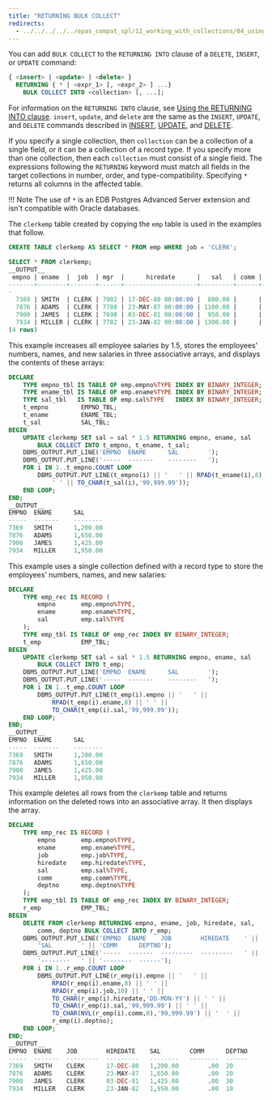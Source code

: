 ```yaml
---
title: "RETURNING BULK COLLECT"
redirects:
  - ../../../../../epas_compat_spl/12_working_with_collections/04_using_the_bulk_collect_clause/04_returning_bulk_collect #generated for docs/epas/reorg-role-use-case-mode
---
```


<div id="returning_bulk_collect" class="registered_link"></div>

You can add `BULK COLLECT` to the `RETURNING INTO` clause of a `DELETE`, `INSERT`, or `UPDATE` command:

```sql
{ <insert> | <update> | <delete> }
  RETURNING { * | <expr_1> [, <expr_2> ] ...}
    BULK COLLECT INTO <collection> [, ...];
```

For information on the `RETURNING INTO` clause, see [Using the RETURNING INTO clause](/epas/latest/reference/application_programmer_reference/stored_procedural_language_reference/04_basic_statements/05_using_the_returning_into_clause/#using_the_returning_into_clause). `insert`, `update`, and `delete` are the same as the `INSERT`, `UPDATE`, and `DELETE` commands described in [INSERT](/epas/latest/reference/application_programmer_reference/stored_procedural_language_reference/04_basic_statements/03_insert/#insert), [UPDATE](/epas/latest/reference/application_programmer_reference/stored_procedural_language_reference/04_basic_statements/), and [DELETE](/epas/latest/reference/application_programmer_reference/stored_procedural_language_reference/04_basic_statements/). 

If you specify a single collection, then `collection` can be a collection of a single field, or it can be a collection of a record type. If you specify more than one collection, then each `collection` must consist of a single field. The expressions following the `RETURNING` keyword must match all fields in the target collections in number, order, and type-compatibility. Specifying `*` returns all columns in the affected table. 

!!! Note 
    The use of `*` is an EDB Postgres Advanced Server extension and isn't compatible with Oracle databases.

The `clerkemp` table created by copying the `emp` table is used in the examples that follow.

```sql
CREATE TABLE clerkemp AS SELECT * FROM emp WHERE job = 'CLERK';

SELECT * FROM clerkemp;
__OUTPUT__
 empno | ename  |  job  | mgr  |      hiredate      |   sal   | comm | deptno
-------+--------+-------+------+--------------------+---------+------+-------
-
  7369 | SMITH  | CLERK | 7902 | 17-DEC-80 00:00:00 |  800.00 |      |    20
  7876 | ADAMS  | CLERK | 7788 | 23-MAY-87 00:00:00 | 1100.00 |      |    20
  7900 | JAMES  | CLERK | 7698 | 03-DEC-81 00:00:00 |  950.00 |      |    30
  7934 | MILLER | CLERK | 7782 | 23-JAN-82 00:00:00 | 1300.00 |      |    10
(4 rows)
```

This example increases all employee salaries by 1.5, stores the employees’ numbers, names, and new salaries in three associative arrays, and displays the contents of these arrays:

```sql
DECLARE
    TYPE empno_tbl IS TABLE OF emp.empno%TYPE INDEX BY BINARY_INTEGER;
    TYPE ename_tbl IS TABLE OF emp.ename%TYPE INDEX BY BINARY_INTEGER;
    TYPE sal_tbl   IS TABLE OF emp.sal%TYPE   INDEX BY BINARY_INTEGER;
    t_empno         EMPNO_TBL;
    t_ename         ENAME_TBL;
    t_sal           SAL_TBL;
BEGIN
    UPDATE clerkemp SET sal = sal * 1.5 RETURNING empno, ename, sal
        BULK COLLECT INTO t_empno, t_ename, t_sal;
    DBMS_OUTPUT.PUT_LINE('EMPNO  ENAME      SAL        ');
    DBMS_OUTPUT.PUT_LINE('-----  -------    --------   ');
    FOR i IN 1..t_empno.COUNT LOOP
        DBMS_OUTPUT.PUT_LINE(t_empno(i) || '   ' || RPAD(t_ename(i),8) ||
            ' ' || TO_CHAR(t_sal(i),'99,999.99'));
    END LOOP;
END;
__OUTPUT__
EMPNO  ENAME      SAL
-----  -------    --------
7369   SMITH      1,200.00
7876   ADAMS      1,650.00
7900   JAMES      1,425.00
7934   MILLER     1,950.00
```

This example uses a single collection defined with a record type to store the employees’ numbers, names, and new salaries:

```sql
DECLARE
    TYPE emp_rec IS RECORD (
        empno       emp.empno%TYPE,
        ename       emp.ename%TYPE,
        sal         emp.sal%TYPE
    );
    TYPE emp_tbl IS TABLE OF emp_rec INDEX BY BINARY_INTEGER;
    t_emp           EMP_TBL;
BEGIN
    UPDATE clerkemp SET sal = sal * 1.5 RETURNING empno, ename, sal
        BULK COLLECT INTO t_emp;
    DBMS_OUTPUT.PUT_LINE('EMPNO  ENAME      SAL        ');
    DBMS_OUTPUT.PUT_LINE('-----  -------    --------   ');
    FOR i IN 1..t_emp.COUNT LOOP
        DBMS_OUTPUT.PUT_LINE(t_emp(i).empno || '   ' ||
            RPAD(t_emp(i).ename,8) || ' ' ||
            TO_CHAR(t_emp(i).sal,'99,999.99'));
    END LOOP;
END;
__OUTPUT__
EMPNO  ENAME      SAL
-----  -------    --------
7369   SMITH      1,200.00
7876   ADAMS      1,650.00
7900   JAMES      1,425.00
7934   MILLER     1,950.00
```

This example deletes all rows from the `clerkemp` table and returns information on the deleted rows into an associative array. It then displays the array.

```sql
DECLARE
    TYPE emp_rec IS RECORD (
        empno       emp.empno%TYPE,
        ename       emp.ename%TYPE,
        job         emp.job%TYPE,
        hiredate    emp.hiredate%TYPE,
        sal         emp.sal%TYPE,
        comm        emp.comm%TYPE,
        deptno      emp.deptno%TYPE
    );
    TYPE emp_tbl IS TABLE OF emp_rec INDEX BY BINARY_INTEGER;
    r_emp           EMP_TBL;
BEGIN
    DELETE FROM clerkemp RETURNING empno, ename, job, hiredate, sal,
        comm, deptno BULK COLLECT INTO r_emp;
    DBMS_OUTPUT.PUT_LINE('EMPNO  ENAME    JOB        HIREDATE    ' ||
        'SAL        ' || 'COMM      DEPTNO');
    DBMS_OUTPUT.PUT_LINE('-----  -------  ---------  ---------   ' ||
        '--------   ' || '--------  ------');
    FOR i IN 1..r_emp.COUNT LOOP
        DBMS_OUTPUT.PUT_LINE(r_emp(i).empno || '   ' ||
            RPAD(r_emp(i).ename,8) || ' ' ||
            RPAD(r_emp(i).job,10) || ' ' ||
            TO_CHAR(r_emp(i).hiredate,'DD-MON-YY') || ' ' ||
            TO_CHAR(r_emp(i).sal,'99,999.99') || ' ' ||
            TO_CHAR(NVL(r_emp(i).comm,0),'99,999.99') || '  ' ||
            r_emp(i).deptno);
    END LOOP;
END;
__OUTPUT__
EMPNO  ENAME    JOB        HIREDATE    SAL        COMM      DEPTNO
-----  -------  ---------  ---------   --------   --------  ------
7369   SMITH    CLERK      17-DEC-80   1,200.00        .00  20
7876   ADAMS    CLERK      23-MAY-87   1,650.00        .00  20
7900   JAMES    CLERK      03-DEC-81   1,425.00        .00  30
7934   MILLER   CLERK      23-JAN-82   1,950.00        .00  10
```
